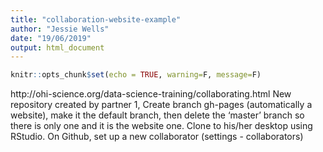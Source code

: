 ```yaml
---
title: "collaboration-website-example"
author: "Jessie Wells"
date: "19/06/2019"
output: html_document
---
```


```r
knitr::opts_chunk$set(echo = TRUE, warning=F, message=F)
```

http://ohi-science.org/data-science-training/collaborating.html
New repository created by partner 1, 
Create branch gh-pages (automatically a website), make it the default branch, then delete the 'master' branch so there is only one and it is the website one.
Clone to his/her desktop using RStudio.
On Github, set up a new collaborator (settings - collaborators)

